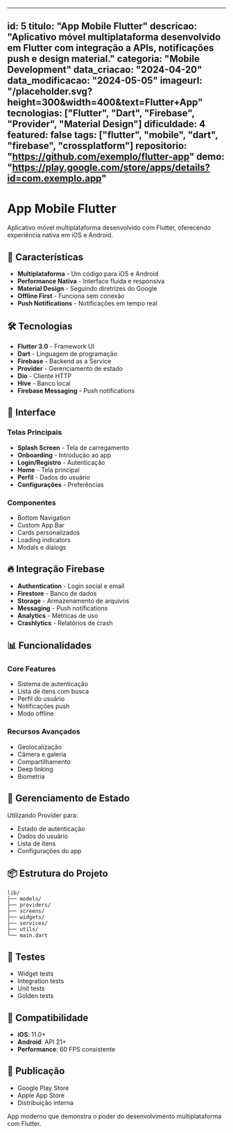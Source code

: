 
---
id: 5
titulo: "App Mobile Flutter"
descricao: "Aplicativo móvel multiplataforma desenvolvido em Flutter com integração a APIs, notificações push e design material."
categoria: "Mobile Development"
data_criacao: "2024-04-20"
data_modificacao: "2024-05-05"
imageurl: "/placeholder.svg?height=300&width=400&text=Flutter+App"
tecnologias: ["Flutter", "Dart", "Firebase", "Provider", "Material Design"]
dificuldade: 4
featured: false
tags: ["flutter", "mobile", "dart", "firebase", "crossplatform"]
repositorio: "https://github.com/exemplo/flutter-app"
demo: "https://play.google.com/store/apps/details?id=com.exemplo.app"
---

# App Mobile Flutter

Aplicativo móvel multiplataforma desenvolvido com Flutter, oferecendo experiência nativa em iOS e Android.

## 📱 Características

- **Multiplataforma** - Um código para iOS e Android
- **Performance Nativa** - Interface fluida e responsiva
- **Material Design** - Seguindo diretrizes do Google
- **Offline First** - Funciona sem conexão
- **Push Notifications** - Notificações em tempo real

## 🛠️ Tecnologias

- **Flutter 3.0** - Framework UI
- **Dart** - Linguagem de programação
- **Firebase** - Backend as a Service
- **Provider** - Gerenciamento de estado
- **Dio** - Cliente HTTP
- **Hive** - Banco local
- **Firebase Messaging** - Push notifications

## 🎨 Interface

### Telas Principais
- **Splash Screen** - Tela de carregamento
- **Onboarding** - Introdução ao app
- **Login/Registro** - Autenticação
- **Home** - Tela principal
- **Perfil** - Dados do usuário
- **Configurações** - Preferências

### Componentes
- Bottom Navigation
- Custom App Bar
- Cards personalizados
- Loading indicators
- Modals e dialogs

## 🔥 Integração Firebase

- **Authentication** - Login social e email
- **Firestore** - Banco de dados
- **Storage** - Armazenamento de arquivos
- **Messaging** - Push notifications
- **Analytics** - Métricas de uso
- **Crashlytics** - Relatórios de crash

## 📊 Funcionalidades

### Core Features
- Sistema de autenticação
- Lista de itens com busca
- Perfil do usuário
- Notificações push
- Modo offline

### Recursos Avançados
- Geolocalização
- Câmera e galeria
- Compartilhamento
- Deep linking
- Biometria

## 🎯 Gerenciamento de Estado

Utilizando Provider para:
- Estado de autenticação
- Dados do usuário
- Lista de itens
- Configurações do app

## 📦 Estrutura do Projeto

```
lib/
├── models/
├── providers/
├── screens/
├── widgets/
├── services/
├── utils/
└── main.dart
```

## 🧪 Testes

- Widget tests
- Integration tests
- Unit tests
- Golden tests

## 📱 Compatibilidade

- **iOS**: 11.0+
- **Android**: API 21+
- **Performance**: 60 FPS consistente

## 🚀 Publicação

- Google Play Store
- Apple App Store
- Distribuição interna

App moderno que demonstra o poder do desenvolvimento multiplataforma com Flutter.
